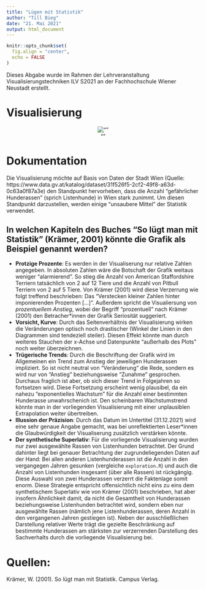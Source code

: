 ```yaml
---
title: "Lügen mit Statistik"
author: "Till Bieg"
date: "21. Mai 2021"
output: html_document
---
```


```r
knitr::opts_chunk$set(
  fig.align = "center",
  echo = FALSE
)
```

Dieses Abgabe wurde im Rahmen der Lehrveranstaltung Visualisierungstechniken ILV S2021 an der Fachhochschule Wiener Neustadt erstellt.

# Visualisierung

<center>![""](../03_output/plot.svg) </center>

# Dokumentation

Die Visualisierung möchte auf Basis von Daten der Stadt Wien (Quelle: https://www.data.gv.at/katalog/dataset/31f526f5-2cf2-49f8-a63d-0c63a0f87a3e) den Standpunkt hervorheben, dass die Anzahl "gefährlicher Hunderassen" (sprich Listenhunde) in Wien stark zunimmt. Um diesen Standpunkt darzustellen, werden einige "unsaubere Mittel" der Statistik verwendet. 

## In welchen Kapiteln des Buches "So lügt man mit Statistik" (Krämer, 2001) könnte die Grafik als Beispiel genannt werden?

* **Protzige Prozente**: Es werden in der Visualiserung nur relative Zahlen angegeben. In absoluten Zahlen wäre die Botschaft der Grafik weitaus weniger "alarmierend". So stieg die Anzahl von American Staffordshire Terriern tatsächlich von 2 auf 12 Tiere und die Anzahl von Pitbull Terriern von 2 auf 5 Tiere. Von Krämer (2001) wird diese Verzerrung wie folgt treffend beschrieben: Das "Verstecken kleiner Zahlen hinter imponierenden Prozenten [...]". Außerdem spricht die Visualiersung von *prozentuellem Anstieg*, wobei der Begriff "prozentuell" nach Krämer (2001) den Betracher*innen der Grafik Seriosität suggeriert.
* **Vorsicht, Kurve**: Durch das Seitenverhältnis der Visualisierung wirken die Veränderungen optisch noch drastischer (Winkel der Linien in den Diagrammen sind tendeziell steiler). Diesen Effekt könnte man durch weiteres Stauchen der x-Achse und Datenpunkte "außerhalb des Plots" noch weiter überzeichnen.
* **Trügerische Trends**: Durch die Beschriftung der Grafik wird im Allgemeinen ein Trend zum Anstieg der jeweiligen Hunderassen impliziert. So ist nicht neutral von "Veränderung" die Rede, sondern es wird nur von "Anstieg" beziehungsweise "Zunahme" gesprochen. Durchaus fraglich ist aber, ob sich dieser Trend in Folgejahren so fortsetzen wird. Diese Fortsetzung erscheint wenig plausibel, da ein nahezu "exponentielles Wachstum" für die Anzahl einer bestimmten Hunderasse unwahrschenich ist. Den scheinbaren Wachstumstrend könnte man in der vorliegenden Visualisierung mit einer unplausiblen Extrapolation weiter übertreiben. 
* **Illussion der Präzision**: Durch das Datum im Untertitel (31.12.2021) wird eine sehr genaue Angabe gemacht, was bei unreflektierten Leser*innen die Glaubwürdigkeit der Visualiserung zusätzlich verstärken könnte.
* **Der synthetische Superlativ**: Für die vorliegende Visualisierung wurden nur zwei ausgewählte Rassen von Listenhunden betrachtet. Der Grund dahinter liegt bei genauer Betrachtung der zugrundeliegenden Daten auf der Hand: Bei allen anderen Listenhunderassen ist die Anzahl in den vergangegen Jahren gesunken (vergleiche `exploration.R`) und auch die Anzahl von Listenhunden insgesamt (über alle Rassen) ist rückgängig. Diese Auswahl von zwei Hunderassen verzerrt die Faktenlage somit enorm. Diese Strategie entspricht offensichtlich nicht eins zu eins dem synthetischem Superlativ wie von Krämer (2001) beschrieben, hat aber insofern Ähnlichkeit damit, da nicht die Gesamtheit von Hunderassen beziehungsweise Listenhunden betrachtet wird, sondern eben nur ausgewählte Rassen (nämlich jene Listenhunderassen, deren Anzahl in den vergangenen Jahren gestiegen ist). Neben der ausschließlichen Darstellung relativer Werte trägt die gezielte Beschränkung auf bestimmte Hunderassen am stärksten zur verzerrenden Darstellung des Sachverhalts durch die vorliegende Visualisierung bei.

# Quellen:

Krämer, W. (2001). So lügt man mit Statistik. Campus Verlag.
